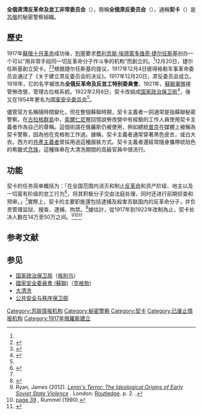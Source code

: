 {{Redirect|契卡|同名电影|{{link-en|契卡 (电影)|The Chekist}}}}
{{Rough translation|time=2022-02-02T18:27:05+00:00}}
{{Infobox Government agency
|agency_name   = {{nowrap|全俄肃清反革命及怠工非常委员会}}
|nativename    = {{lang|ru|Всероссийская чрезвычайная комиссия<br /> ''Vserossiyskaya chrezvychaynaya komissiya''}} 
|nativename_a  = 
|nativename_r  = 
|logo          = GPU_5th_anniversary_emblem.png
|logo_width    = 100px
|logo_caption  = 1922年的徽章
|seal          = 
|seal_width    = 
|seal_caption  = 
|formed        = 1917年12月20日
|preceding1    = [[公共安全与秩序保卫部|公共安全与秩序保卫部]]
|preceding2    = {{tsl|en|Petrograd Military Revolutionary Committee|彼得格勒军事革命委员会}}
|dissolved     = 1922年（被改組）
|superseding   = [[国家政治保卫局|国家政治保卫局]]（即[[格别乌|格别乌]]）
|jurisdiction  = 
|headquarters  = 
|latd=
|longd=
|region_code   = 
|employees     = 
|budget        = 
|minister1_name  = 
|minister1_pfo   = 
|minister2_name  = 
|minister2_pfo   = 
|chief1_name     = [[费利克斯·埃德蒙多维奇·捷尔任斯基|费利克斯·埃德蒙多维奇·捷尔任斯基]]（創始人）
|chief1_position = 
|chief2_name     = 
|chief2_position = 
|chief3_name     = 
|chief3_position = 
|chief4_name     =
|chief4_position = 
|agency_type   = [[秘密警察|秘密警察]]
|parent_agency = 
|child1_agency = 
|child2_agency = 
|child3_agency = 
|child4_agency = 
|child5_agency = 
|keydocument1=
|website       =
|footnotes     = 
}}

'''全俄肃清反革命及怠工非常委员会'''（{{lang-rus|Всеросси́йская чрезвыча́йная коми́ссия|r=Vserossíyskaya chrezvycháynaya komíssiya|p=fsʲɪrɐˈsʲijskəjə tɕrʲɪzvɨˈtɕæjnəjə kɐˈmʲisʲɪjə}}），簡稱'''全俄肃反委员会'''（{{lang-rus|ВЧК|p=vɛ tɕe ˈka}}），通稱'''契卡'''（{{lang-rus|Чека́|p=tɕɪˈka}}）是[[苏俄|苏俄]]的秘密警察組織。

== 歷史 ==
1917年[[蘇俄|蘇俄]][[十月革命|十月革命]]成功後，[[列寧|列寧]]要求[[费利克斯·埃德蒙多维奇·捷尔任斯基|费利克斯·埃德蒙多维奇·捷尔任斯基]]创办一个可以“用非常手段同一切反革命分子作斗争的机构”而創立的。<ref name="nbweekly.com"/>12月20日，捷尔任斯基創立契卡。<ref name="nbweekly.com">{{Cite web|url=http://www.nbweekly.com/Print/Article/10724_0.shtml|title=克格勃变迁史|accessdate=2010年12月20日|work=|date=2010-07-11|language=zh-hans|deadurl=yes|archiveurl=https://web.archive.org/web/20101230194630/http://www.nbweekly.com/Print/Article/10724_0.shtml|archivedate=2010年12月30日}}</ref><ref name="xinhuanet.com">{{Cite web|url=http://news.xinhuanet.com/mil/2010-12/20/c_12897688.htm|2=|accessdate=2010年12月20日|work=|date=2010年12月20日|language=zh-hans|title=存档副本|archive-date=2013年5月6日|archive-url=https://web.archive.org/web/20130506080542/http://news.xinhuanet.com/mil/2010-12/20/c_12897688.htm|dead-url=no}}</ref>根据捷尔任斯基的提议，1917年12月4日彼得格勒军事革命委员会通过了《关于建立肃反委员会的决议》。1917年12月20日，肃反委员会成立。1918年，它的名字被改為'''全俄反革命及反怠工特别委員會'''。1921年，[[蘇聯軍隊|蘇聯軍隊]]接管勞改營，管理古拉格系統。1922年2月6日，契卡改組成[[国家政治保卫局|国家政治保卫局]]<ref>{{Cite web|url=http://news.xinhuanet.com/book/2010-06/01/c_12165891.htm|title=中共史上神秘人物顾顺章：专杀叛徒 最后成叛徒|accessdate=2010年12月20日|work=|date=2010年6月1日|language=zh-hans|archive-date=2010年6月4日|archive-url=https://web.archive.org/web/20100604170715/http://news.xinhuanet.com/book/2010-06/01/c_12165891.htm|dead-url=no}}</ref>，後又在1954年更名为[[國家安全委員會_(蘇聯)|国家安全委员会]]<ref name="nbweekly.com"/>。

儘管官方名稱隨時間變化，但在整個蘇聯時期，契卡主義者一詞通常是指蘇聯秘密警察。在[[古拉格群島|古拉格群島]]中，[[索爾仁尼琴|索爾仁尼琴]]回憶說勞改營中有經驗的工作人員使用契卡主義者作為自己的尊稱。這個術語在俄羅斯仍被使用，例如總統[[普京|普京]]在媒體上被稱為契卡警察，因為他在克格勃工作過。據稱，契卡主義者通常穿著黑色皮衣，或白大衣。西方的[[共產主義者|共產主義者]]曾採用過這種服裝方式。契卡主義者還經常隨身攜帶琥珀色的希臘式[[念珠|念珠]]，這種珠串在大清洗期間的高級官員中很流行。

==功能==
契卡的任务简单概括为：「在全国范围内消灭和制止[[反革命|反革命]]和资产阶级、地主以及一切富有阶级的怠工行为<ref>{{cite web |author1=列宁 |title=给费·埃·捷尔任斯基的便条并附 关于同反革命分子和怠工分子作斗争的法令草案 |url=https://www.marxists.org/chinese/lenin-cworks/33/055.htm |website=马克思主义文库 |accessdate=2020年5月17日 |archive-date=2018年7月17日 |archive-url=https://web.archive.org/web/20180717065524/https://www.marxists.org/chinese/lenin-cworks/33/055.htm |dead-url=no }}</ref>，将其积极分子交由法庭处理，同时还进行前期侦查和预审。」<ref name="nbweekly.com"/>實際上，契卡的主要职能還包括逮捕及殺害苏联国内的反革命分子，并负责管理监狱、搜查、逮捕、拘禁。<ref>{{Cite web|url=http://www.fangyuanfazhi.com/wenhua/201009/t20100920_447500.html|title=契卡式辩诉交易|accessdate=2010年12月20日|work=|publisher=|date=2010-09-20|language=zh-hans}}{{dead link|date=2017年11月 |bot=InternetArchiveBot |fix-attempted=yes }}</ref>據估計，從1917年到1922年改制為止，契卡处决人数在14万至50万之间。<ref>Ryan, James (2012). ''[https://www.routledge.com/Lenins-Terror-The-Ideological-Origins-of-Early-Soviet-State-Violence/Ryan/p/book/9781138815681 Lenin's Terror: The Ideological Origins of Early Soviet State Violence] {{Wayback|url=https://www.routledge.com/Lenins-Terror-The-Ideological-Origins-of-Early-Soviet-State-Violence/Ryan/p/book/9781138815681 |date=20201111070149 }}.'' London: [[Routledge|Routledge]]. p. 2. {{ISBN|978-1-138-81568-1}}.</ref><ref>[https://books.google.com/books?vid=ISBN1560008873&id=sK5CJFpb2DAC&pg=PA39&lpg=PA39&ots=TubCNy7NoM&dq=lethal+politics+cheka+executions+most+probably+about+500,000&ie=ISO-8859-1&sig=X7A0DHHZ6WCVlnpj5m9CTB-u_rg page 39] {{Wayback|url=https://books.google.com/books?vid=ISBN1560008873&id=sK5CJFpb2DAC&pg=PA39&lpg=PA39&ots=TubCNy7NoM&dq=lethal+politics+cheka+executions+most+probably+about+500,000&ie=ISO-8859-1&sig=X7A0DHHZ6WCVlnpj5m9CTB-u_rg |date=20200122135950 }}, Rummel (1990).</ref><ref>{{cite news |url=http://news.bbc.co.uk/1/hi/world/europe/2273462.stm |title=Statue plan stirs Russian row (BBC) |work=BBC News |date=2002-09-21 |accessdate=2011-07-27 |archive-date=2018-10-15 |archive-url=https://web.archive.org/web/20181015123245/http://news.bbc.co.uk/1/hi/world/europe/2273462.stm |dead-url=no }}</ref>

== 参考文献 ==
{{Reflist}}

== 参见 ==
* [[国家政治保卫局|国家政治保卫局]]（[[格别乌|格别乌]]）
* [[國家安全委員會_(蘇聯)|國家安全委員會 (蘇聯)]]（[[克格勃|克格勃]]）
* [[大清洗|大清洗]]
* [[公共安全与秩序保卫部|公共安全与秩序保卫部]]

{{1917年俄国革命}}
{{Authority control}}
[[Category:苏联情报机构|Category:苏联情报机构]]
[[Category:秘密警察|Category:秘密警察]]
[[Category:契卡|Category:契卡]]
[[Category:已废止情报机构|Category:已废止情报机构]]
[[Category:1917年俄羅斯建立|Category:1917年俄羅斯建立]]